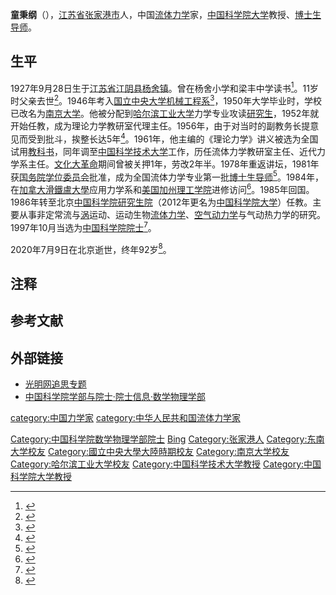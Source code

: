 {{Infobox scientist
| image       = 
| name        = 童秉纲
| birth_date  = 1927年9月28日
| birth_place = [[江苏省|江苏省]][[江阴县|江阴县]][[杨舍镇|杨舍镇]]
| death_date  = {{death date and age|2020|07|09|1927|09|28}} 
| death_place = [[北京市|北京市]]
| death_cause = 
| resting_place = 
| fields      = [[流体力学|流体力学]]
| workplaces  = [[中国科学院|中国科学院]]
| alma_mater  = [[国立中央大学_(南京)|国立南京大学]]<br>[[哈尔滨工业大学|哈尔滨工业大学]]
| spouse      = 
| children    = 
| awards      = 
| doctoral_advisor =
| academic_advisors = 
| doctoral_students = 
| notable_students = 
| known_for   = 
| influences  = 
| influenced  = 
}}
'''童秉纲'''（{{bd|1927年|9月28日|2020年|7月9日|catIdx=Tong}}），[[江苏省|江苏省]][[张家港市|张家港市]]人，中国[[流体力学|流体力学]]家，[[中国科学院大学|中国科学院大学]]教授、[[博士生导师|博士生导师]]。

==生平==
1927年9月28日生于[[江苏省|江苏省]][[江阴县|江阴县]][[杨舍镇|杨舍镇]]{{NoteTag|1962年，[[杨舍镇|杨舍镇]]改属[[沙洲县|沙洲县]]，1986年撤销沙洲县，建立[[张家港市|张家港市]]。}}。曾在杨舍小学和梁丰中学读书<ref>{{cite web |title=苏州再添2位中科院院士 这名苏州最年轻院士是梁丰高级中学校友 |url=http://www.yangtse.com/content/801369.html |publisher=扬子晚报 |date=2019-11-22}}</ref>。11岁时父亲去世<ref>{{cite web |author1=郝俊 |author2=索菲 |title=童秉纲：人生在世，总要做点事 |url=http://news.sciencenet.cn/sbhtmlnews/2012/7/260657.shtm |publisher=中国科学报 |page=B2 |date=2012-07-16}}</ref>。1946年考入[[国立中央大学_(南京)|国立中央大学]][[东南大学机械工程学院|机械工程系]]<ref>{{cite web |title=童秉纲：国立南京大学工学院机械系1950年毕业校友 |url=https://seuaa.seu.edu.cn/2008/0306/c1675a25423/pagem.htm |publisher=东南大学校友总会 |accessdate=2020-07-10 |archive-date=2020-07-10 |archive-url=https://web.archive.org/web/20200710023018/https://seuaa.seu.edu.cn/2008/0306/c1675a25423/pagem.htm |dead-url=no }}</ref>，1950年大学毕业时，学校已改名为[[南京大学|南京大学]]。他被分配到[[哈尔滨工业大学|哈尔滨工业大学]]力学专业攻读[[研究生|研究生]]，1952年就开始任教，成为理论力学教研室代理主任。1956年，由于对当时的副教务长提意见而受到批斗，挨整长达5年<ref>{{cite web |title=80载人生风雨路 满园桃李尽芬芳 |url=http://www.cas.cn/xw/cmsm/200712/t20071204_2696772.shtml |publisher=科学时报 |date=2007-12-03}}</ref>。1961年，他主编的《理论力学》讲义被选为全国试用[[教科书|教科书]]，同年调至[[中国科学技术大学|中国科学技术大学]]工作，历任流体力学教研室主任、近代力学系主任。[[文化大革命|文化大革命]]期间曾被关押1年，劳改2年半。1978年重返讲坛，1981年获[[国务院学位委员会|国务院学位委员会]]批准，成为全国流体力学专业第一批[[博士生导师|博士生导师]]<ref>{{cite web |author1=肖洁 |author2=黄娉婷 |title=童秉纲院士：教育的目的不是制造专业机器 |url=http://news.sciencenet.cn/htmlnews/2010/9/238123.shtm |publisher=科学时报 |page=A1 |date=2010-09-28 |access-date=2020-07-10 |archive-date=2010-10-23 |archive-url=https://web.archive.org/web/20101023052408/http://news.sciencenet.cn/htmlnews/2010/9/238123.shtm |dead-url=no }}</ref>。1984年，在[[加拿大|加拿大]][[滑鐵盧大學|滑鐵盧大學]]应用力学系和[[美国|美国]][[加州理工学院|加州理工学院]]进修访问<ref>{{cite book |editor=[[中华人民共和国人事部|中华人民共和国人事部]] |title=新中国留学归国学人大词典 |publisher=湖北教育出版社 |isbn=7535111084 |date=1993 |page=535}}</ref>。1985年回国。1986年转至北京[[中国科学院研究生院|中国科学院研究生院]]（2012年更名为[[中国科学院大学|中国科学院大学]]）任教。主要从事非定常流与[[涡|涡]]运动、运动生物[[流体力学|流体力学]]、[[空气动力学|空气动力学]]与气动热力学的研究。1997年10月当选为[[中国科学院院士|中国科学院院士]]<ref>{{cite web |author=王姝 |title=童秉纲院士逝世，曾协助钱学森工作 |url=http://www.bjnews.com.cn/feature/2020/07/09/747034.html |publisher=[[新京报|新京报]] |date=2020-07-09 |access-date=2020-07-10 |archive-date=2020-07-11 |archive-url=https://web.archive.org/web/20200711020802/http://www.bjnews.com.cn/feature/2020/07/09/747034.html |dead-url=no }}</ref>。

2020年7月9日在北京逝世，终年92岁<ref>{{cite web |title=流体力学家童秉纲院士逝世 |url=http://news.sciencenet.cn/htmlnews/2020/7/442593.shtm |publisher=科学网 |date=2020-07-09 |access-date=2020-07-09 |archive-date=2020-07-12 |archive-url=https://web.archive.org/web/20200712090410/http://news.sciencenet.cn/htmlnews/2020/7/442593.shtm |dead-url=no }}</ref>。
==注释==
{{NoteFoot}}
==参考文献==
{{portal|人物|科学|物理}}
{{reflist}}
==外部链接==
*[https://topics.gmw.cn/2020-07/09/content_33980328.htm 光明网追思专题] {{Wayback|url=https://topics.gmw.cn/2020-07/09/content_33980328.htm |date=20210424005807 }}
*[https://web.archive.org/web/20120308190537/http://sourcedb.cas.cn/sourcedb_ad_cas/zw2/ysxx/sxwlxb/ 中国科学院学部与院士·院士信息·数学物理学部]
{{中国科学院数学物理学部院士}}
{{Authority control}}
{{DEFAULTSORT:Tong}}
[[Category:中国科学院数学物理学部院士|Category:中国科学院数学物理学部院士]]
[[Category:童姓|Bing]]
[[Category:张家港人|Category:张家港人]]
[[Category:东南大学校友|Category:东南大学校友]]
[[Category:國立中央大學大陸時期校友|Category:國立中央大學大陸時期校友]]
[[Category:南京大学校友|Category:南京大学校友]]
[[Category:哈尔滨工业大学校友|Category:哈尔滨工业大学校友]]
[[Category:中国科学技术大学教授|Category:中国科学技术大学教授]]
[[Category:中国科学院大学教授|Category:中国科学院大学教授]]
[[category:中国力学家|category:中国力学家]]
[[category:中华人民共和国流体力学家|category:中华人民共和国流体力学家]]